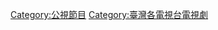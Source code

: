 {{Catnav|頁面分類|...|公視||公視節目}}

[[Category:公視節目|Category:公視節目]]
[[Category:臺灣各電視台電視劇|Category:臺灣各電視台電視劇]]
